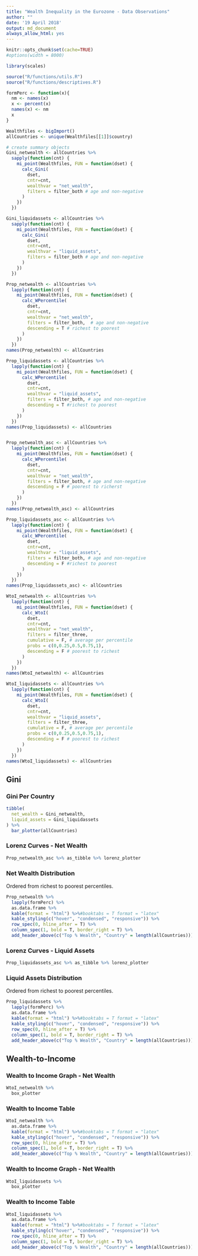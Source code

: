 ```yaml
---
title: "Wealth Inequality in the Eurozone - Data Observations"
author: ""
date: '19 April 2018'
output: md_document
always_allow_html: yes
---
```


<style type="text/css">
.main-container {
  max-width: 1800px;
  margin-left: auto;
  margin-right: auto;
}
</style>

```r
knitr::opts_chunk$set(cache=TRUE)
#options(width = 8000)

library(scales)

source("R/functions/utils.R")
source("R/functions/descriptives.R")

formPerc <- function(x){
  nm <- names(x)
  x <- percent(x)
  names(x) <- nm
  x
}

Wealthfiles <- bigImport()
allCountries <- unique(Wealthfiles[[1]]$country)

# create summary objects
Gini_netwealth <- allCountries %>%
  sapply(function(cnt) {
    mi_point(Wealthfiles, FUN = function(dset) {
      calc_Gini(
        dset,
        cntr=cnt,
        wealthvar = "net_wealth",
        filters = filter_both # age and non-negative
      )
    })
  })

Gini_liquidassets <- allCountries %>%
  sapply(function(cnt) {
    mi_point(Wealthfiles, FUN = function(dset) {
      calc_Gini(
        dset,
        cntr=cnt,
        wealthvar = "liquid_assets",
        filters = filter_both # age and non-negative
      )
    })
  })

Prop_netwealth <- allCountries %>%
  lapply(function(cnt) {
    mi_point(Wealthfiles, FUN = function(dset) {
      calc_WPercentile(
        dset,
        cntr=cnt,
        wealthvar = "net_wealth",
        filters = filter_both,  # age and non-negative
        descending = T # richest to poorest
      )
    })
  }) 
names(Prop_netwealth) <- allCountries

Prop_liquidassets <- allCountries %>%
  lapply(function(cnt) {
    mi_point(Wealthfiles, FUN = function(dset) {
      calc_WPercentile(
        dset,
        cntr=cnt,
        wealthvar = "liquid_assets",
        filters = filter_both, # age and non-negative
        descending = T #richest to poorest
      )
    })
  })
names(Prop_liquidassets) <- allCountries


Prop_netwealth_asc <- allCountries %>%
  lapply(function(cnt) {
    mi_point(Wealthfiles, FUN = function(dset) {
      calc_WPercentile(
        dset,
        cntr=cnt,
        wealthvar = "net_wealth",
        filters = filter_both, # age and non-negative
        descending = F # poorest to richerst
      )
    })
  }) 
names(Prop_netwealth_asc) <- allCountries

Prop_liquidassets_asc <- allCountries %>%
  lapply(function(cnt) {
    mi_point(Wealthfiles, FUN = function(dset) {
      calc_WPercentile(
        dset,
        cntr=cnt,
        wealthvar = "liquid_assets",
        filters = filter_both, # age and non-negative
        descending = F #richest to poorest
      )
    })
  })
names(Prop_liquidassets_asc) <- allCountries

WtoI_netwealth <- allCountries %>%
  lapply(function(cnt) {
    mi_point(Wealthfiles, FUN = function(dset) {
      calc_WtoI(
        dset,
        cntr=cnt,
        wealthvar = "net_wealth",
        filters = filter_three,
        cumulative = F, # average per percentile
        probs = c(0,0.25,0.5,0.75,1),
        descending = F # poorest to richest
      )
    })
  })
names(WtoI_netwealth) <- allCountries

WtoI_liquidassets <- allCountries %>%
  lapply(function(cnt) {
    mi_point(Wealthfiles, FUN = function(dset) {
      calc_WtoI(
        dset,
        cntr=cnt,
        wealthvar = "liquid_assets",
        filters = filter_three,
        cumulative = F, # average per percentile
        probs = c(0,0.25,0.5,0.75,1),
        descending = F # poorest to richest
      )
    })
  })
names(WtoI_liquidassets) <- allCountries
```

## Gini

### Gini Per Country
```r
tibble(
  net_wealth = Gini_netwealth,
  liquid_assets = Gini_liquidassets
) %>%
  bar_plotter(allCountries)
```

### Lorenz Curves - Net Wealth
```r
Prop_netwealth_asc %>% as_tibble %>% lorenz_plotter
```


### Net Wealth Distribution

Ordered from richest to poorest percentiles.

```r
Prop_netwealth %>% 
  lapply(formPerc) %>%
  as.data.frame %>%
  kable(format = "html") %>%#booktabs = T format = "latex"
  kable_styling(c("hover", "condensed", "responsive")) %>%
  row_spec(0, hline_after = T) %>%
  column_spec(1, bold = T, border_right = T) %>%
  add_header_above(c("Top % Wealth", "Country" = length(allCountries)))
```

### Lorenz Curves - Liquid Assets
```r
Prop_liquidassets_asc %>% as_tibble %>% lorenz_plotter
```

### Liquid Assets Distribution

Ordered from richest to poorest percentiles.

```r
Prop_liquidassets %>% 
  lapply(formPerc) %>%
  as.data.frame %>%
  kable(format = "html") %>%#booktabs = T format = "latex"
  kable_styling(c("hover", "condensed", "responsive")) %>%
  row_spec(0, hline_after = T) %>%
  column_spec(1, bold = T, border_right = T) %>%
  add_header_above(c("Top % Wealth", "Country" = length(allCountries)))
```

## Wealth-to-Income

### Wealth to Income Graph - Net Wealth
```r
WtoI_netwealth %>% 
  box_plotter
```

### Wealth to Income Table
```r
WtoI_netwealth %>%
  as.data.frame %>%
  kable(format = "html") %>%#booktabs = T format = "latex"
  kable_styling(c("hover", "condensed", "responsive")) %>%
  row_spec(0, hline_after = T) %>%
  column_spec(1, bold = T, border_right = T) %>%
  add_header_above(c("Top % Wealth", "Country" = length(allCountries)))
```

### Wealth to Income Graph - Net Wealth
```r
WtoI_liquidassets %>% 
  box_plotter
```

### Wealth to Income Table
```r
WtoI_liquidassets %>%
  as.data.frame %>%
  kable(format = "html") %>%#booktabs = T format = "latex"
  kable_styling(c("hover", "condensed", "responsive")) %>%
  row_spec(0, hline_after = T) %>%
  column_spec(1, bold = T, border_right = T) %>%
  add_header_above(c("Top % Wealth", "Country" = length(allCountries)))
```

